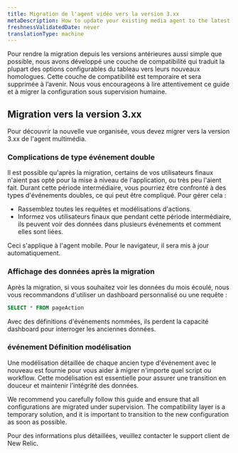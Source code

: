 ```yaml
---
title: Migration de l'agent vidéo vers la version 3.xx
metaDescription: How to update your existing media agent to the latest version.
freshnessValidatedDate: never
translationType: machine
---
```


Pour rendre la migration depuis les versions antérieures aussi simple que possible, nous avons développé une couche de compatibilité qui traduit la plupart des options configurables du tableau vers leurs nouveaux homologues. Cette couche de compatibilité est temporaire et sera supprimée à l’avenir. Nous vous encourageons à lire attentivement ce guide et à migrer la configuration sous supervision humaine.

## Migration vers la version 3.xx

Pour découvrir la nouvelle vue organisée, vous devez migrer vers la version 3.xx de l&apos;agent multimédia.

### Complications de type événement double

Il est possible qu&apos;après la migration, certains de vos utilisateurs finaux n&apos;aient pas opté pour la mise à niveau de l&apos;application, ou très peu l&apos;aient fait. Durant cette période intermédiaire, vous pourriez être confronté à des types d&apos;événements doubles, ce qui peut être compliqué. Pour gérer cela :

* Rassemblez toutes les requêtes et modélisations d&apos;actions.
* Informez vos utilisateurs finaux que pendant cette période intermédiaire, ils peuvent voir des données dans plusieurs événements et comment elles sont liées.

<Callout variant="important">
  Ceci s&apos;applique à l&apos;agent mobile. Pour le navigateur, il sera mis à jour automatiquement.
</Callout>

### Affichage des données après la migration

Après la migration, si vous souhaitez voir les données du mois écoulé, nous vous recommandons d&apos;utiliser un dashboard personnalisé ou une requête :

```sql
SELECT * FROM pageAction
```

<Callout variant="important">
  Avec des définitions d&apos;événements nommées, ils perdent la capacité dashboard pour interroger les anciennes données.
</Callout>

### événement Définition modélisation

Une modélisation détaillée de chaque ancien type d&apos;événement avec le nouveau est fournie pour vous aider à migrer n&apos;importe quel script ou workflow. Cette modélisation est essentielle pour assurer une transition en douceur et maintenir l’intégrité des données.

We recommend you carefully follow this guide and ensure that all configurations are migrated under supervision. The compatibility layer is a temporary solution, and it is important to transition to the new configuration as soon as possible.

Pour des informations plus détaillées, veuillez contacter le support client de New Relic.